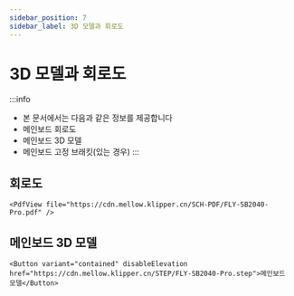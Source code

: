 ```yaml
---
sidebar_position: 7
sidebar_label: 3D 모델과 회로도
---
```




# 3D 모델과 회로도

:::info
* 본 문서에서는 다음과 같은 정보를 제공합니다
* 메인보드 회로도
* 메인보드 3D 모델
* 메인보드 고정 브래킷(있는 경우)
:::

## 회로도

    <PdfView file="https://cdn.mellow.klipper.cn/SCH-PDF/FLY-SB2040-Pro.pdf" />


## 메인보드 3D 모델

    <Button variant="contained" disableElevation href="https://cdn.mellow.klipper.cn/STEP/FLY-SB2040-Pro.step">메인보드 모델</Button>